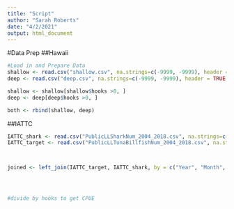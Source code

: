 ```yaml
---
title: "Script"
author: "Sarah Roberts"
date: "4/2/2021"
output: html_document
---
```


#Data Prep 
##Hawaii
```r
#Load in and Prepare Data
shallow <- read.csv("shallow.csv", na.strings=c(-9999, -9999), header = TRUE, sep = ",")
deep <- read.csv("deep.csv", na.strings=c(-9999, -9999), header = TRUE, sep = ",")

shallow <- shallow[shallow$hooks >0, ]
deep <- deep[deep$hooks >0, ]

both <- rbind(shallow, deep)
```


##IATTC

```r

IATTC_shark <- read.csv("PublicLLSharkNum_2004_2018.csv", na.strings=c(-9999, -9999), header = TRUE, sep = ",")
IATTC_target <- read.csv("PublicLLTunaBillfishNum_2004_2018.csv", na.strings=c(-9999, -9999), header = TRUE, sep = ",")



joined <- left_join(IATTC_target, IATTC_shark, by = c("Year", "Month", "Flag", "LatC5", "LonC5"))




#divide by hooks to get CPUE 
```

